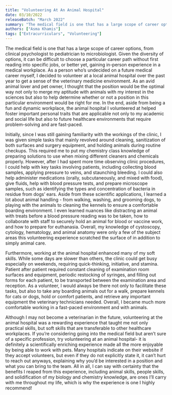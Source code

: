 ```yaml
---
title: "Volunteering At An Animal Hospital"
date: 03/10/2022
releaseBatch: "March 2022"
summary: "The medical field is one that has a large scope of career options, from clinical psychologist to pediatrician to microbiologist. Explore what it's liike to volunteer at an animal shelter!"
authors: ["Asma Khamis"]
tags: ["Extracurriculars", "Volunteering"]
---
```

<div>
   The medical field is one that has a large scope of career options, from clinical psychologist to pediatrician to microbiologist. Given the diversity of options, it can be difficult to choose a particular career path without first reading into specific jobs, or better yet, gaining in-person experience in a medical workplace. As a person who’s undecided on a future medical career myself, I decided to volunteer at a local animal hospital over the past year to get a sense of the veterinary medicine environment. As an avid animal lover and pet owner, I thought that the position would be the optimal way not only to merge my aptitude with animals with my interest in the sciences but also to help determine whether or not a position in this particular environment would be right for me. In the end, aside from being a fun and dynamic workplace, the animal hospital I volunteered at helped foster important personal traits that are applicable not only to my academic and social life but also to future healthcare environments that require problem-solving and are fast-paced.

Initially, since I was still gaining familiarity with the workings of the clinic, I was given simple tasks that mainly revolved around cleaning, sanitization of both surfaces and surgery equipment, and holding animals during routine checkups. This required me to put my chemistry class knowledge of preparing solutions to use when mixing different cleaners and chemicals properly. However, after I had spent more time observing clinic procedures, I could help with key tasks involving patients, including collecting blood samples, applying pressure to veins, and staunching bleeding. I could also help administer medications (orally, subcutaneously, and mixed with food), give fluids, help with blood pressure tests, and prepare microscope samples, such as identifying the types and concentration of bacteria in residue from dogs’ ears. Aside from these scientific applications, I learned a lot about animal handling - from walking, washing, and grooming dogs, to playing with the animals to cleaning the kennels to ensure a comfortable boarding environment. I even learned nuances like distracting an animal with treats before a blood pressure reading was to be taken, how to collaborate with staff to securely hold an animal for blood or vaccine work, and how to prepare for euthanasia. Overall, my knowledge of cystoscopy, cytology, hematology, and animal anatomy were only a few of the subject areas this volunteering experience scratched the surface of in addition to simply animal care.

Furthermore, working at the animal hospital enhanced many of my soft skills. While some days are slower than others, the clinic could get busy especially on weekends, requiring quick-thinking, initiative, and stamina. Patient after patient required constant cleaning of examination room surfaces and equipment, periodic restocking of syringes, and filling out forms for each patient, to be transported between the examination area and reception. As a volunteer, I would always be there not only to facilitate these tasks, but also to take any boarding animals out for a walk, prepare kennels for cats or dogs, hold or comfort patients, and retrieve any important equipment the veterinary technicians needed. Overall, I became much more comfortable working in a fast-paced environment and with animals. 

Although I may not become a veterinarian in the future, volunteering at the animal hospital was a rewarding experience that taught me not only practical skills, but soft skills that are transferable to other healthcare workplaces. If you’re considering going into the medical field but aren’t sure of a specific profession, try volunteering at an animal hospital- it is definitely a scientifically enriching experience made all the more enjoyable by being able to work with pets. Many hospitals indicate on their website if they accept volunteers, but even if they do not explicitly state it, it can’t hurt to reach out anyways, explaining why you’d be interested in a position and what you can bring to the team. All in all, I can say with certainty that the benefits I reaped from this experience, including animal skills, people skills, and solidification of my biology and chemistry knowledge, are ones I’ll carry with me throughout my life, which is why the experience is one I highly recommend!

</div>
